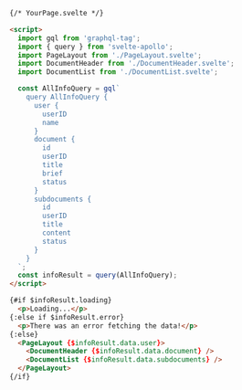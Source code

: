```html
{/* YourPage.svelte */}

<script>
  import gql from 'graphql-tag';
  import { query } from 'svelte-apollo';
  import PageLayout from './PageLayout.svelte';
  import DocumentHeader from './DocumentHeader.svelte';
  import DocumentList from './DocumentList.svelte';

  const AllInfoQuery = gql`
    query AllInfoQuery {
      user {
        userID
        name
      }
      document {
        id
        userID
        title
        brief
        status
      }
      subdocuments {
        id
        userID
        title
        content
        status
      }
    }
  `;
  const infoResult = query(AllInfoQuery);
</script>

{#if $infoResult.loading} 
  <p>Loading...</p>
{:else if $infoResult.error} 
  <p>There was an error fetching the data!</p> 
{:else}
  <PageLayout {$infoResult.data.user}>
    <DocumentHeader {$infoResult.data.document} />
    <DocumentList {$infoResult.data.subdocuments} />
  </PageLayout>
{/if}
```
